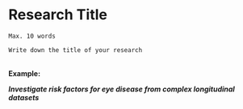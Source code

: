 # Research Title {-}


```block1
Max. 10 words

Write down the title of your research

```

<br/>
**Example:**

_**Investigate risk factors for eye disease from complex longitudinal datasets**_